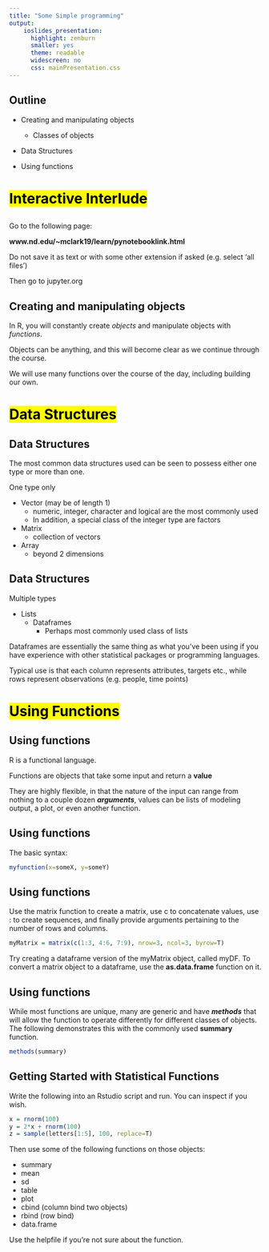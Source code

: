 ```yaml
---
title: "Some Simple programming"
output:   
    ioslides_presentation:
      highlight: zenburn
      smaller: yes
      theme: readable
      widescreen: no
      css: mainPresentation.css
---
```


## Outline
  - Creating and manipulating objects
    
    - Classes of objects
  - Data Structures
  - Using functions
  
# <mark class="empTitle">Interactive Interlude</mark>

##
Go to the following page:

**www.nd.edu/~mclark19/learn/pynotebooklink.html**

Do not save it as text or with some other extension if asked (e.g. select 'all files')

Then go to jupyter.org


## Creating and manipulating objects

In R, you will constantly create *objects* and manipulate objects with *functions*.

Objects can be anything, and this will become clear as we continue through the course.

We will use many functions over the course of the day, including building our own.


# <mark class="empTitle">Data Structures</mark>
## Data Structures

The most common data structures used can be seen to possess either one type or more than one.

One type only

  - Vector (may be of length 1)
    - numeric, integer, character and logical are the most commonly used
    - In addition, a special class of the integer type are factors
    
  - Matrix
    - collection of vectors
    
  - Array
    - beyond 2 dimensions

## Data Structures
Multiple types

  - Lists
    - Dataframes
      - Perhaps most commonly used class of lists
      
Dataframes are essentially the same thing as what you've been using if you have experience with other statistical packages or programming languages.

Typical use is that each column represents attributes, targets etc., while rows represent observations (e.g. people, time points)


# <mark class="empTitle">Using Functions</mark>
## Using functions
R is a functional language.

Functions are objects that take some input and return a **value**

They are highly flexible, in that the nature of the input can range from nothing to a couple dozen ***arguments***, values can be lists of modeling output, a plot, or even another function.


## Using functions

The basic syntax:

```r
myfunction(x=someX, y=someY)
```


## Using functions

Use the matrix function to create a matrix, use c to concatenate values, use : to create sequences, and finally provide arguments pertaining to the number of rows and columns.

```r
myMatrix = matrix(c(1:3, 4:6, 7:9), nrow=3, ncol=3, byrow=T)
```

Try creating a dataframe version of the myMatrix object, called myDF.  To convert a matrix object to a dataframe, use the **as.data.frame** function on it.


## Using functions

While most functions are unique, many are generic and have ***methods*** that will allow the function to operate differently for different classes of objects. The following demonstrates this with the commonly used **summary** function.

```r
methods(summary)
```

## Getting Started with Statistical Functions

Write the following into an Rstudio script and run.  You can inspect if you wish.

```r
x = rnorm(100)
y = 2*x + rnorm(100)
z = sample(letters[1:5], 100, replace=T)
```


Then use some of the following functions on those objects:

- summary
- mean
- sd
- table
- plot
- cbind (column bind two objects)
- rbind (row bind)
- data.frame

Use the helpfile if you're not sure about the function.
